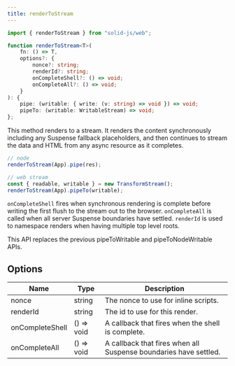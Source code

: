 ```yaml
---
title: renderToStream
---
```


```ts
import { renderToStream } from "solid-js/web";

function renderToStream<T>(
	fn: () => T,
	options?: {
		nonce?: string;
		renderId?: string;
		onCompleteShell?: () => void;
		onCompleteAll?: () => void;
	}
): {
	pipe: (writable: { write: (v: string) => void }) => void;
	pipeTo: (writable: WritableStream) => void;
};
```

This method renders to a stream.
It renders the content synchronously including any Suspense fallback placeholders, and then continues to stream the data and HTML from any async resource as it completes.

```ts
// node
renderToStream(App).pipe(res);

// web stream
const { readable, writable } = new TransformStream();
renderToStream(App).pipeTo(writable);
```

`onCompleteShell` fires when synchronous rendering is complete before writing the first flush to the stream out to the browser.
`onCompleteAll` is called when all server Suspense boundaries have settled.
`renderId` is used to namespace renders when having multiple top level roots.

<Callout>
	This API replaces the previous pipeToWritable and pipeToNodeWritable APIs.
</Callout>

## Options

| Name            | Type       | Description                                                      |
| --------------- | ---------- | ---------------------------------------------------------------- |
| nonce           | string     | The nonce to use for inline scripts.                             |
| renderId        | string     | The id to use for this render.                                   |
| onCompleteShell | () => void | A callback that fires when the shell is complete.                |
| onCompleteAll   | () => void | A callback that fires when all Suspense boundaries have settled. |
